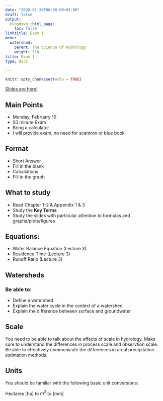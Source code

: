 ```yaml
---
date: "2020-01-26T00:00:00+01:00"
draft: false
output:
  blogdown::html_page:
    toc: false
linktitle: Exam 1
menu:
  watershed:
    parent: The Science of Hydrology
    weight: 110
title: Exam 1
type: docs

---
```


```r
knitr::opts_chunk$set(echo = TRUE)
```

[Slides are here!](https://amurraygeo.com/slides/watershed/Exam_1_slides.html)

## Main Points

- Monday, February 10
- 50 minute Exam
- Bring a calculator
- I will provide exam, no need for scantron or blue book

## Format

- Short Answer
- Fill in the blank
- Calculations
- Fill in the graph

## What to study

- Read Chapter 1-2 & Appendix 1 & 3
- Study the **Key Terms**
- Study the slides with particular attention to formulas and graphs/plots/figures

## Equations:

- Water Balance Equation (Lecture 3)
- Residence Time (Lecture 3)
- Runoff Ratio (Lecture 3)

## Watersheds

### Be able to:
- Define a watershed
- Explain the water cycle in the context of a watershed
- Explain the difference between surface and groundwater

## Scale
You need to be able to talk about the effects of scale in hydrology. Make sure to understand the differences in process scale and observtion scale. Be able to effectively communicate the differences in areal precipitation estimation methods.

## Units
You should be familiar with the following basic unit conversions:

Hectares [ha] to $m^2$ to [mm]